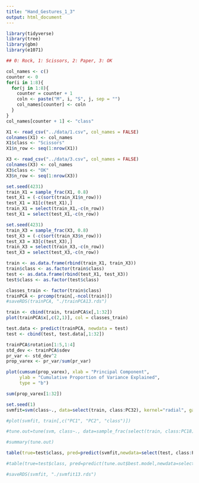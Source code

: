```yaml
---
title: "Hand_Gestures_1_3"
output: html_document
---
```


```r

library(tidyverse)
library(tree)
library(gbm)
library(e1071)

```


```r

## 0: Rock, 1: Scissors, 2: Paper, 3: OK

col_names <- c()
counter <- 0
for(i in 1:8){
  for(j in 1:8){
    counter = counter + 1
    coln <- paste("M", i, "S", j, sep = "")
    col_names[counter] <- coln
  }
}
col_names[counter + 1] <- "class" 

X1 <- read_csv("../data/1.csv", col_names = FALSE)
colnames(X1) <- col_names
X1$class <- "Scissors"
X1$n_row <- seq(1:nrow(X1))

X3 <- read_csv("../data/3.csv", col_names = FALSE)
colnames(X3) <- col_names
X3$class <- "OK"
X3$n_row <- seq(1:nrow(X3))

set.seed(4231)
train_X1 = sample_frac(X1, 0.8)
test_X1 = (-c(sort(train_X1$n_row)))
test_X1 = X1[c(test_X1),]
train_X1 = select(train_X1,-c(n_row))
test_X1 = select(test_X1,-c(n_row))

set.seed(4231)
train_X3 = sample_frac(X3, 0.8)
test_X3 = (-c(sort(train_X3$n_row)))
test_X3 = X3[c(test_X3),]
train_X3 = select(train_X3,-c(n_row))
test_X3 = select(test_X3,-c(n_row))

train <- as.data.frame(rbind(train_X1, train_X3))
train$class <- as.factor(train$class)
test <- as.data.frame(rbind(test_X1, test_X3))
test$class <- as.factor(test$class)
```


```r

classes_train <- factor(train$class)
trainPCA <- prcomp(train[,-ncol(train)])
#saveRDS(trainPCA, "./trainPCA13.rds")

train <- cbind(train, trainPCA$x[,1:32])
plot(trainPCA$x[,c(2,1)], col = classes_train)

test.data <- predict(trainPCA, newdata = test)
test <- cbind(test, test.data[,1:32])

trainPCA$rotation[1:5,1:4]
std_dev <- trainPCA$sdev
pr_var <- std_dev^2
prop_varex <- pr_var/sum(pr_var)

plot(cumsum(prop_varex), xlab = "Principal Component",
     ylab = "Cumulative Proportion of Variance Explained",
     type = "b")

sum(prop_varex[1:32])
```

```r

set.seed(1)
svmfit=svm(class~., data=select(train, class:PC32), kernel="radial", gamma=0.05, cost=2.4)

#plot(svmfit, train[,c("PC1", "PC2", "class")])

#tune.out=tune(svm, class~., data=sample_frac(select(train, class:PC18), 1), kernel="radial", ranges=list(cost=c(2.2,2.3,2.4,2.5,2.6),gamma=c(0.06,0.07,0.08,0.09,0.10,0.11)))

#summary(tune.out)

table(true=test$class, pred=predict(svmfit,newdata=select(test, class:PC32)))

#table(true=test$class, pred=predict(tune.out$best.model,newdata=select(test, class:PC22)))

#saveRDS(svmfit, "./svmfit13.rds")

```

